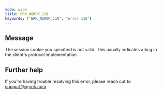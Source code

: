 ```yaml
---
mode: wide
title: ERR_NGROK_110
keywords: ["ERR_NGROK_110", "error 110"]
---
```


## Message

The session cookie you specified is not valid.
This usually indicates a bug in the client's protocol implementation.

## Further help

If you're having trouble resolving this error, please reach out to [support@ngrok.com](mailto:support@ngrok.com?subject=Help%20with%20ERR_NGROK_110)
